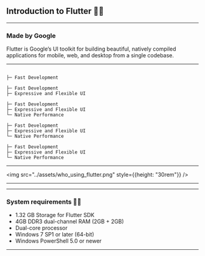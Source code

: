 

## <a>Introduction</a> to Flutter 👨‍💻

---

### Made by <a>Google</a>

Flutter is Google’s <a>UI toolkit</a> for building beautiful, natively 
compiled applications for <a>mobile</a>, <a>web</a>, and <a>desktop</a> from a single codebase.

---

<CodeSurferLayout>

```markup title="Why Flutter 💻"
```

```markup title="Why Flutter 💻"
├─ Fast Development
```

```markup 1:2 title="Why Flutter 💻"
├─ Fast Development
├─ Expressive and Flexible UI
```

```markup 1:3 title="Why Flutter 💻"
├─ Fast Development
├─ Expressive and Flexible UI
└─ Native Performance
```

```markup 1:3 title="Why Flutter 💻" 
├─ Fast Development
├─ Expressive and Flexible UI
└─ Native Performance
```

```markup 1:3 title="Why Flutter 💻" subtitle="♥♥♥" 
├─ Fast Development
├─ Expressive and Flexible UI
└─ Native Performance
```

</CodeSurferLayout>

---

<img src="../assets/who_using_flutter.png" style={{height: "30rem"}} />

---

---

### System requirements 👨‍🏫

<ul>
  <Appear>
    <li>
        <a>1.32 GB Storage</a> for Flutter SDK
    </li>
    <li>
        <a>4GB DDR3</a> dual-channel RAM (2GB + 2GB)
    </li>
    <li>
        <a>Dual-core</a> processor
    </li>
    <li>
        <a>Windows 7</a> SP1 or later (64-bit)
    </li>
    <li>
        Windows <a>PowerShell 5.0</a> or newer
    </li>
  </Appear>
</ul>

---



